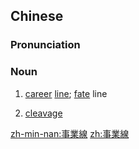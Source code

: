 {{also|事业线}}
==Chinese==
{{zh-forms|s=事业线|type=21}}

===Pronunciation===
{{zh-pron
|m=shìyèxiàn
|c=si6 jip6 sin3
|cat=n
}}

===Noun===
{{zh-noun}}

# {{lb|zh|palmistry}} [[career]] [[line]]; [[fate]] line
# {{lb|zh|slang}} [[cleavage]]

[[zh-min-nan:事業線]]
[[zh:事業線]]